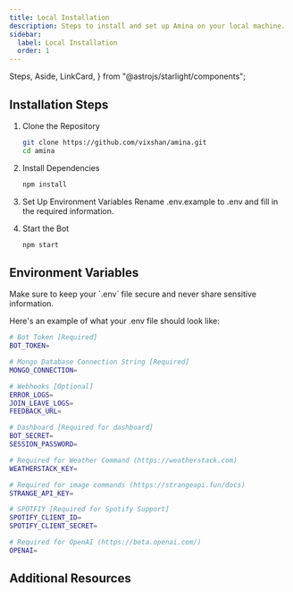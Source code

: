```yaml
---
title: Local Installation
description: Steps to install and set up Amina on your local machine.
sidebar:
  label: Local Installation
  order: 1
---
```


  Steps,
  Aside,
  LinkCard,
} from "@astrojs/starlight/components";

## Installation Steps

<Steps>

1. Clone the Repository
   ```bash
   git clone https://github.com/vixshan/amina.git
   cd amina
   ```

2. Install Dependencies
   ```bash
   npm install
   ```

3. Set Up Environment Variables
   Rename .env.example to .env and fill in the required information.

4. Start the Bot
   ```bash
   npm start
   ```

</Steps>

## Environment Variables

<Aside type="caution">
  Make sure to keep your `.env` file secure and never share sensitive information.
</Aside>

Here's an example of what your .env file should look like:

```bash
# Bot Token [Required]
BOT_TOKEN=

# Mongo Database Connection String [Required]
MONGO_CONNECTION=

# Webhooks [Optional]
ERROR_LOGS=
JOIN_LEAVE_LOGS=
FEEDBACK_URL=

# Dashboard [Required for dashboard]
BOT_SECRET=
SESSION_PASSWORD=

# Required for Weather Command (https://weatherstack.com)
WEATHERSTACK_KEY=

# Required for image commands (https://strangeapi.fun/docs)
STRANGE_API_KEY=

# SPOTFIY [Required for Spotify Support]
SPOTIFY_CLIENT_ID=
SPOTIFY_CLIENT_SECRET=

# Required for OpenAI (https://beta.openai.com/)
OPENAI=
```

## Additional Resources

<LinkCard
  title="Discord Bot Setup"
  description="Learn how to create and set up your Discord bot"
  href="https://discord.com/developers/docs/intro"
/>

<LinkCard
  title="Troubleshooting"
  description="Common errors and how to resolve them"
  href="../../../extras/helping-out/#writing-code"
/>

<LinkCard
  title="Support Server"
  description="Join our Discord server for additional help"
  href="https://discord.gg/uMgS9evnmv"
/>